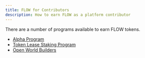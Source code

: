 ```yaml
---
title: FLOW for Contributors
description: How to earn FLOW as a platform contributor
---
```


There are a number of programs available to earn FLOW tokens.

- [Alpha Program](#)
- [Token Lease Staking Program](#)
- [Open World Builders](#)
